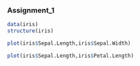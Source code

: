 ### Assignment_1

```r
data(iris)
structure(iris)
```

```r
plot(iris$Sepal.Length,iris$Sepal.Width)
```

```r
plot(iris$Sepal.Length,iris$Petal.Length)
```
